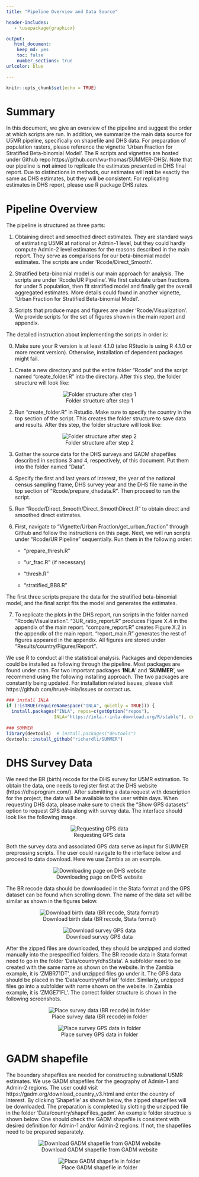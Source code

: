 ---
title: "Pipeline Overview and Data Source"

header-includes:
   - \usepackage{graphicx}

output: 
   html_document:
    keep_md: yes
    toc: false
    number_sections: true
urlcolor: blue

---


```{r setup, include=FALSE}
knitr::opts_chunk$set(echo = TRUE)
```


# Summary

In this document, we give an overview of the pipeline and suggest the order at which scripts are run.
In addition, we summarize the main data source for U5MR pipeline, specifically on shapefile and DHS data.  For preparation of population rasters, please reference the vignette 'Urban Fraction for Stratified Beta-binomial Model'. The R scripts and vignettes are hosted under Github repo https://github.com/wu-thomas/SUMMER-DHS/. 
Note that our pipeline is **not** aimed to replicate the estimates presented in DHS final report. Due to distinctions in methods, our estimates will **not** be exactly the same as DHS estimates, but they will be consistent.  For replicating estimates in DHS report, please use R package DHS.rates. 

# Pipeline Overview

The pipeline is structured as three parts: 
 
1. Obtaining direct and smoothed direct estimates. They are standard ways of estimating U5MR at national or Admin-1 level, but they could hardly compute Admin-2 level estimates for the reasons described in the main report. They serve as comparisons for our beta-binomial model estimates. The scripts are under 'Rcode/Direct_Smooth'.

2. Stratified beta-binomial model is our main approach for analysis. The scripts are under 'Rcode/UR Pipeline'. We first calculate urban fractions for under 5 population, then fit stratified model and finally get the overall aggregated estimates. More details could found in another vignette, 'Urban Fraction for Stratified Beta-binomial Model'.

3. Scripts that produce maps and figures are under 'Rcode/Visualization'. We provide scripts for the set of figures shown in the main report and appendix.  

The detailed instruction about implementing the scripts in order is:

0. Make sure your R version is at least 4.1.0 (also RStudio is using R 4.1.0 or more recent version). Otherwise, installation of dependent packages might fail.

1. Create a new directory and put the entire folder "Rcode" and the script named "create_folder.R" into the directory. After this step, the folder structure will look like: 

<center>

![Folder structure after step 1](folder_structure1.png)

</center>

2. Run "create_folder.R" in Rstudio. Make sure to specify the country in the top section of the script. This creates the folder structure to save data and results. After this step, the folder structure will look like: 

<center>

![Folder structure after step 2](folder_structure2.png)

</center>

3. Gather the source data for the DHS surveys and GADM shapefiles described in sections 3 and 4, respectively, of this document. Put them into the folder named "Data".

4. Specify the first and last years of interest, the year of the national census sampling frame, DHS survey year and the DHS file name in the top section of "Rcode/prepare_dhsdata.R". Then proceed to run the script.

5. Run "Rcode/Direct_Smooth/Direct_SmoothDirect.R" to obtain direct and smoothed direct estimates.

6. First, navigate to “Vignette/Urban Fraction/get_urban_fraction” through Github and follow the instructions on this page. 
Next, we will run scripts under “Rcode/UR Pipeline” sequentially. Run them in the following order:

   + “prepare_thresh.R”
   
   + “ur_frac.R” (if necessary)

   + “thresh.R”

   + “stratified_BB8.R”

  The first three scripts prepare the data for the stratified beta-binomial model, and the final script fits the model and generates the estimates.  

7. To replicate the plots in the DHS report, run scripts in the folder named "Rcode/Visualization". "3UR_ratio_report.R"  produces Figure X.4 in the appendix of the main report. "compare_report.R" creates Figure X.2 in the appendix of the main report. "report_main.R" generates the rest of figures appeared in the appendix.  All figures are stored under "Results/country/Figures/Report".

We use R to conduct all the statistical analysis. Packages and dependencies could be installed as following through the pipeline. Most packages are found under cran. For two important packages '**INLA**' and '**SUMMER**', we recommend using the following installing approach. The two packages are constantly being updated. For installation related issues, please visit https://github.com/hrue/r-inla/issues or contact us.

``` {r echo=TRUE, eval=FALSE}

### install INLA
if (!isTRUE(requireNamespace("INLA", quietly = TRUE))) {
  install.packages("INLA", repos=c(getOption("repos"), 
                  INLA="https://inla.r-inla-download.org/R/stable"), dep=TRUE)
    
### SUMMER
library(devtools)  # install.packages("devtools")
devtools::install_github("richardli/SUMMER")

```



# DHS Survey Data

We need the BR (birth) recode for the DHS survey for U5MR estimation. To obtain the data, one needs to register first at the DHS website (https://dhsprogram.com/). After submitting a data request with description for the project, the data will be available to the user within days. When requesting DHS data, please make sure to check the "Show GPS datasets" option to request GPS data along with survey data. The interface should look like the following image. 

<center>

![Requesting GPS data](show_GPS.png)

</center>


Both the survey data and associated GPS data serve as input for SUMMER preprossing scripts. The user could navigate to the interface below and proceed to data download. Here we use Zambia as an example.

<center>

![Downloading page on DHS website](DHS_survey_page.png)

</center>


The BR recode data should be downloaded in the Stata format and the GPS dataset can be found when scrolling down. The name of the data set will be similar as shown in the figures below.


<center>

![Download birth data (BR recode, Stata format)](BR_DT.PNG)

</center>


<center>

![Download survey GPS data](Spatial_flat.PNG)

</center>

After the zipped files are downloaded, they should be unzipped and slotted manually into the prespecified folders. The BR recode data in Stata format need to go in the folder 'Data/country/dhsStata'. A subfolder need to be created with the same name as shown on the website. In the Zambia example, it is 'ZMBR71DT', and unzipped files go under it. The GPS data should be placed in the 'Data/country/dhsFlat' folder. Similarly, unzipped files go into a subfolder with name shown on the website. In Zambia example, it is 'ZMGE71FL'. The correct folder structure is shown in the following screenshots. 


<center>

![Place survey data (BR recode) in folder](dhsStata.PNG)

</center>


<center>

![Place survey GPS data in folder](dhsFlat.PNG)

</center>

\newpage

# GADM shapefile

The boundary shapefiles are needed for constructing subnational U5MR estimates. We use GADM shapefiles for the geography of Admin-1 and Admin-2 regions. The user could visit https://gadm.org/download_country_v3.html and enter the country of interest. By clicking 'Shapefile' as shown below, the zipped shapefiles will be downloaded. The preparation is completed by slotting the unzipped file in the folder 'Data/country/shapeFiles_gadm'. An example folder structrue is shown below. One should check the GADM shapefile is consistent with desired definition for Admin-1 and/or Admin-2 regions. If not, the shapefiles need to be prepared separately.

<center>

![Download GADM shapefile from GADM website](GADM_web.jpg)

</center>


<center>

![Place GADM shapefile in folder](gadm.PNG)

</center>


